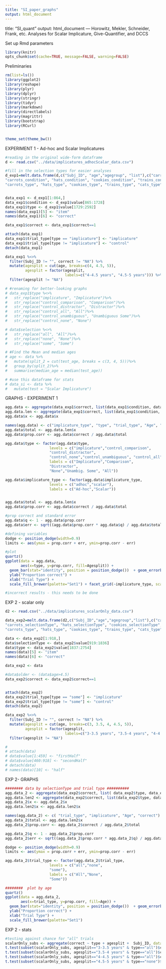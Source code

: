 ```yaml
---
title: "SI_paper_graphs"
output: html_document
---
```


title: "SI_quant"
output: html_document
---
Horowitz, Mekler, Schneider, Frank, etc. 
Analyses for Scalar Implicature, Give-Quantifier, and DCCS


Set up Rmd parameters
```r
library(knitr)
opts_chunk$set(cache=TRUE, message=FALSE, warning=FALSE)
```

Preliminaries
```r
rm(list=ls())
library(ggplot2)
library(reshape)
library(plyr)
library(dplyr)
library(stringr)
library(tidyr)
library(markdown)
library(directlabels)
library(magrittr)
library(bootstrap)
library(RCurl)


theme_set(theme_bw())
```


EXPERIMENT 1 - Ad-hoc and Scalar Implicatures

```r
#reading in the original wide-form dataframe
d <- read.csv("../data/implicatures_adhocScalar_data.csv")

#fill in the selection types for easier analyses
d_exp1=melt.data.frame(d,c("Subj_ID", "age","agegroup", "list"),c("carrots", "hats", "cookies", "trains", "cats", "purses",  "keys", "shirts", "breads", "horses", "bears", "frogs", "plates", "books", "elephants", "lamps", "bananas", "butterflies", 
"carrots_condition", "hats_condition", "cookies_condition", "trains_condition", "cats_condition", "purses_condition",  "keys_condition", "shirts_condition", "breads_condition", "horses_condition", "bears_condition", "frogs_condition", "plates_condition", "books_condition", "elephants_condition", "lamps_condition", "bananas_condition", "butterflies_condition", 
"carrots_type", "hats_type", "cookies_type", "trains_type", "cats_type", "purses_type",  "keys_type", "shirts_type", "breads_type", "horses_type", "bears_type", "frogs_type", "plates_type", "books_type", "elephants_type", "lamps_type", "bananas_type", "butterflies_type"))


data_exp1 <- d_exp1[1:864,] 
data_exp1$condition <- d_exp1$value[865:1728]
data_exp1$type <- d_exp1$value[1729:2592]
names(data_exp1)[5] <- "item"
names(data_exp1)[6] <- "correct"

data_exp1$correct <- data_exp1$correct==1

attach(data_exp1)
data_exp1$trial_type[type == "implicature"] <- "implicature"
data_exp1$trial_type[type != "implicature"] <- "control"
detach(data_exp1)

data_exp1 %<>%
  filter(Subj_ID != "", correct != "NA") %>%
  mutate(agesplit = cut(age, breaks=c(4, 4.5, 5)),
         agesplit = factor(agesplit,
                           labels=c("4-4.5 years", "4.5-5 years"))) %>%
  filter(agesplit != "NA")

# #renaming for better-looking graphs
# data_exp1$type %<>%
#   str_replace("implicature", "Implicature")%>%
#   str_replace("control_comparison", "Comparison")%>%
#   str_replace("control_distractor", "Distractor")%>%
#   str_replace("control_all", "All")%>%
#   str_replace("control_unambiguous", "Unambiguous Some")%>%
#   str_replace("control_none", "None")

# data$selection %<>%
#   str_replace("all", "All")%>%
#   str_replace("none", "None")%>%
#   str_replace("some", "Some")

# #Find the Mean and median ages
# age <- data %>%
#   mutate(split_2 = cut(test_age, breaks = c(3, 4, 5)))%>%
#   group_by(split_2)%>%
#   summarise(median_age = median(test_age))

# #use this dataframe for stats
# data_si <- data %>%
#   mutate(test = "Scalar Implicature")
```

GRAPHS - EXPERIMENT 1
```r
agg.data <- aggregate(data_exp1$correct, list(data_exp1$condition, data_exp1$type, data_exp1$trial_type, data_exp1$agesplit), FUN=sum)
agg.data.len <- aggregate(data_exp1$correct, list(data_exp1$condition, data_exp1$type, data_exp1$trial_type, data_exp1$agesplit), FUN=length)
agg.data$x <- agg.data$x 

names(agg.data) <- c("implicature_type", "type", "trial_type", "Age", "correct")
agg.data$total <- agg.data.len$x
agg.data$prop.corr <- agg.data$correct / agg.data$total

agg.data$type <- factor(agg.data$type, 
					levels = c("implicature","control_comparison", 
					"control_distractor",
					"control_none","control_unambiguous", "control_all"), 
					labels = c("Implicature","Comparison", 
					"Distractor",
					"None","Unambig. Some", "All"))

agg.data$implicature_type <- factor(agg.data$implicature_type, 
					levels = c("adhoc","scalar"), 
					labels = c("Ad-hoc","Scalar"))


agg.data$total <- agg.data.len$x
agg.data$prop.corr <- agg.data$correct / agg.data$total

#prop correct and standard error
agg.data$q <- 1 - agg.data$prop.corr
agg.data$err <- sqrt((agg.data$prop.corr * agg.data$q) / agg.data$total)

#defining variables
dodge <- position_dodge(width=0.9) 
limits <- aes(ymax = prop.corr + err, ymin=prop.corr - err) 

#plot
quartz()
ggplot(data = agg.data, 
       aes(x=type, y=prop.corr, fill=Agesplit)) +
  geom_bar(stat="identity", position = position_dodge())  + geom_errorbar(limits, position=dodge)+
  ylab("Proportion correct") + 
  xlab("Trial Type") +
  scale_fill_brewer(palette="Set1") + facet_grid(~implicature_type, scale="free_x")

#incorrect results - this needs to be done
```

EXP 2 - scalar only
```r
d2 <- read.csv("../data/implicatures_scalarOnly_data.csv")

data_exp2=melt.data.frame(d2,c("Subj_ID","age","agegroup","list"),c("carrots", "hats", "cookies", "trains", "cats", "purses",  "keys", "shirts", "breads", "horses", "bears", "frogs", "plates", "books", "elephants", "lamps", "bananas", "butterflies", 
"carrots_selectionType", "hats_selectionType", "cookies_selectionType", "trains_selectionType", "cats_selectionType", "purses_selectionType",  "keys_selectionType", "shirts_selectionType", "breads_selectionType", "horses_selectionType", "bears_selectionType", "frogs_selectionType", "plates_selectionType", "books_selectionType", "elephants_selectionType", "lamps_selectionType", "bananas_selectionType", "butterflies_selectionType", 
"carrots_type", "hats_type", "cookies_type", "trains_type", "cats_type", "purses_type",  "keys_type", "shirts_type", "breads_type", "horses_type", "bears_type", "frogs_type", "plates_type", "books_type", "elephants_type", "lamps_type", "bananas_type", "butterflies_type"))

data <- data_exp2[1:918,] 
data$selectionType <- data_exp2$value[919:1836]
data$type <- data_exp2$value[1837:2754]
names(data)[5] <- "item"
names(data)[6] <- "correct"

data_exp2 <- data

#data$older <- (data$age>4.5)
data_exp2$correct <- data_exp2$correct==1


attach(data_exp2)
data_exp2$trial_type[type == "some"] <- "implicature"
data_exp2$trial_type[type != "some"] <- "control"
detach(data_exp2)

data_exp2 %<>%
  filter(Subj_ID != "", correct != "NA") %>%
  mutate(agesplit = cut(age, breaks=c(3, 3.5, 4, 4.5, 5)),
         agesplit = factor(agesplit,
                           labels=c("3-3.5 years", "3.5-4 years", "4-4.5 years", "4.5-5 years"))) %>%
  filter(agesplit != "NA")

# 
# attach(data)
# data$value[1:459] <- "firstHalf"
# data$value[460:918] <- "secondHalf"
# detach(data)
# names(data)[10] <- "half"
```

EXP 2- GRAPHS
```r
######## data by selectionType and trial type ##########
agg.data_2 <- aggregate(data_exp2$correct, list( data_exp2$type, data_exp2$trial_type, data_exp2$agesplit), FUN=sum)
agg.data.len2 <- aggregate(data_exp2$correct, list(data_exp2$type, data_exp2$trial_type, data_exp2$agesplit), FUN=length)
agg.data_2$x <- agg.data_2$x 
agg.data.len2$x <- agg.data.len2$x 

names(agg.data_2) <- c( "trial_type", "implicature", "Age", "correct")
agg.data_2$total <- agg.data.len2$x
agg.data_2$prop.corr <- agg.data_2$correct / agg.data_2$total

agg.data_2$q <- 1 - agg.data_2$prop.corr
agg.data_2$err <- sqrt((agg.data_2$prop.corr * agg.data_2$q) / agg.data_2$total)

dodge <- position_dodge(width=0.9) 
limits <- aes(ymax = prop.corr + err, ymin=prop.corr - err) 

agg.data_2$trial_type <- factor(agg.data_2$trial_type, 
					levels = c("all","none", 
					"some"), 
					labels = c("All","None", 
					"Some"))

########  plot by age
quartz()
ggplot(data = agg.data_2, 
       aes(x=trial_type, y=prop.corr, fill=Age)) +
  geom_bar(stat="identity", position = position_dodge())  + geom_errorbar(limits, position=dodge)+
  ylab("Proportion correct") + 
  xlab("Trial Type") +
  scale_fill_brewer(palette="Set1")
```

EXP 2 - stats
```r
#testing against chance for "all" trials
scalarOnly_subs <- aggregate(correct ~ type + agesplit +  Subj_ID, data=data_exp2, mean)
t.test(subset(scalarOnly_subs, agesplit=="3-3.5 years" & type=="all")$correct, mu=0.5)
t.test(subset(scalarOnly_subs, agesplit=="3.5-4 years" & type=="all")$correct, mu=0.5)
t.test(subset(scalarOnly_subs, agesplit=="4-4.5 years" & type=="all")$correct, mu=0.5)
t.test(subset(scalarOnly_subs, agesplit=="4.5-5 years" & type=="none")$correct, mu=0.5)
```